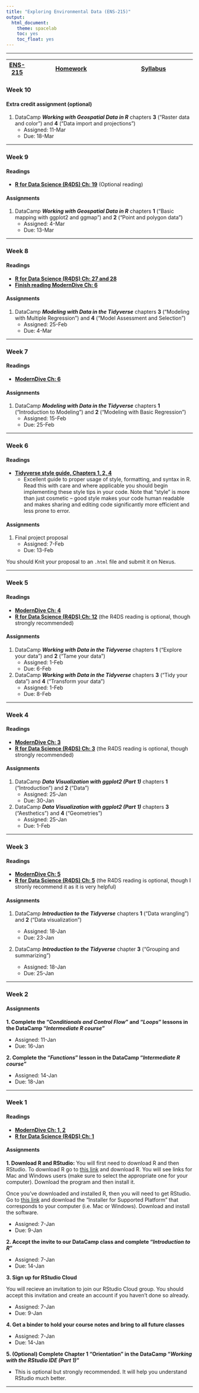 ```yaml
---
title: "Exploring Environmental Data (ENS-215)"
output:
  html_document:
    theme: spacelab
    toc: yes
    toc_float: yes
---
```



***
|  [ENS-215](https://stahlm.github.io/ENS_215/Winter_2020/Home.html) | [Homework](https://stahlm.github.io/ENS_215/Winter_2020/HW.html) | [Syllabus](https://stahlm.github.io/ENS_215/Winter_2020/Website/Syllabus.html) |
|---|------------|-----------|



### Week 10
#### Extra credit assignment (optional) 
1. DataCamp **_Working with Geospatial Data in R_** chapters **3** ("Raster data and color") and **4** ("Data import and projections")
    + Assigned: 11-Mar
    + Due: 18-Mar

***

### Week 9
#### Readings
* [**R for Data Science (R4DS) Ch: 19**](https://r4ds.had.co.nz) (Optional reading)

#### Assignments 
1. DataCamp **_Working with Geospatial Data in R_** chapters **1** ("Basic mapping with ggplot2 and ggmap") and **2** ("Point and polygon data")
    + Assigned: 4-Mar
    + Due: 13-Mar


***

### Week 8
#### Readings
* [**R for Data Science (R4DS) Ch: 27 and 28**](https://r4ds.had.co.nz)
* [**Finish reading ModernDive Ch: 6**](https://moderndive.com/)

#### Assignments 
1. DataCamp **_Modeling with Data in the Tidyverse_** chapters **3** ("Modeling with Multiple Regression
") and **4** ("Model Assessment and Selection")
    + Assigned: 25-Feb
    + Due: 4-Mar


***

### Week 7
#### Readings
* [**ModernDive Ch: 6**](https://moderndive.com/)

#### Assignments 
1. DataCamp **_Modeling with Data in the Tidyverse_** chapters **1** ("Introduction to Modeling") and **2** ("Modeling with Basic Regression")
    + Assigned: 15-Feb
    + Due: 25-Feb

***

### Week 6
#### Readings
* [**Tidyverse style guide, Chapters 1, 2, 4**](https://style.tidyverse.org/)
    + Excellent guide to proper usage of style, formatting, and syntax in R.  Read this with care and where applicable you should begin implementing these style tips in your code.  Note that "style" is more than just cosmetic -- good style makes your code human readable and makes sharing and editing code significantly more efficient and less prone to error.  

#### Assignments 
1. Final project proposal
    + Assigned: 7-Feb
    + Due: 13-Feb  
    
You should Knit your proposal to an `.html` file and submit it on Nexus.  

***

### Week 5
#### Readings
* [**ModernDive Ch: 4**](https://moderndive.com/)
* [**R for Data Science (R4DS) Ch: 12**](https://r4ds.had.co.nz/) (the R4DS reading is optional, though strongly recommended) 

#### Assignments 
1. DataCamp **_Working with Data in the Tidyverse_** chapters **1** ("Explore your data") and **2** ("Tame your data
")
    + Assigned: 1-Feb
    + Due: 6-Feb
  
2. DataCamp **_Working with Data in the Tidyverse_** chapters **3** ("Tidy your data") and **4** ("Transform your data")
    + Assigned: 1-Feb
    + Due: 8-Feb

***


### Week 4
#### Readings
* [**ModernDive Ch: 3**](https://moderndive.com/)
* [**R for Data Science (R4DS) Ch: 3**](https://r4ds.had.co.nz/) (the R4DS reading is optional, though strongly recommended) 

#### Assignments 
1. DataCamp **_Data Visualization with ggplot2 (Part 1)_** chapters **1** ("Introduction") and **2** ("Data")
    + Assigned: 25-Jan
    + Due: 30-Jan
  
2. DataCamp **_Data Visualization with ggplot2 (Part 1)_** chapters **3** ("Aesthetics") and **4** ("Geometries")
    + Assigned: 25-Jan
    + Due: 1-Feb

***

### Week 3
#### Readings
* [**ModernDive Ch: 5**](https://moderndive.com/)
* [**R for Data Science (R4DS) Ch: 5**](https://r4ds.had.co.nz/) (the R4DS reading is optional, though I stronly recommend it as it is very helpful) 

#### Assignments
1. DataCamp **_Introduction to the Tidyverse_** chapters **1** ("Data wrangling") and **2** ("Data visualization")

    + Assigned: 18-Jan
    + Due: 23-Jan

2. DataCamp **_Introduction to the Tidyverse_** chapter **3** ("Grouping and summarizing")

    + Assigned: 18-Jan
    + Due: 25-Jan
  
***

### Week 2

#### Assignments
**1. Complete the "_Conditionals and Control Flow_" and "_Loops_" lessons in the DataCamp "_Intermediate R course_" **  

  + Assigned: 11-Jan
  + Due: 16-Jan
  
**2. Complete the "_Functions_" lesson in the DataCamp "_Intermediate R course_" **

  + Assigned: 14-Jan
  + Due: 18-Jan

***

### Week 1
#### Readings
* [**ModernDive Ch: 1, 2**](https://moderndive.com/)
* [**R for Data Science (R4DS) Ch: 1**](https://r4ds.had.co.nz/)  


#### Assignments
**1. Download R and RStudio:**
You will first need to download R and then RStudio.  To download R go to [this link](https://cran.rstudio.com/) and download R.  You will see links for Mac and Windows users (make sure to select the appropriate one for your computer).  Download the program and then install it.

Once you've downloaded and installed R, then you will need to get RStudio.  Go to [this link](https://www.rstudio.com/products/rstudio/download/#download) and download the "Installer for Supported Platform" that corresponds to your computer (i.e. Mac or Windows).  Download and install the software.

  + Assigned: 7-Jan
  + Due: 9-Jan  

**2. Accept the invite to our DataCamp class and complete "_Introduction to R_"**  

  + Assigned: 7-Jan
  + Due: 14-Jan

**3. Sign up for RStudio Cloud**  

You will recieve an invitation to join our RStudio Cloud group.  You should accept this invitation and create an account if you haven't done so already.  

  + Assigned: 7-Jan
  + Due: 9-Jan
  
**4.  Get a binder to hold your course notes and bring to all future classes**  

  + Assigned: 7-Jan
  + Due: 14-Jan


**5. (Optional) Complete Chapter 1 "Orientation" in the DataCamp "_Working with the RStudio IDE (Part 1)_"**

  + This is optional but strongly recommended.  It will help you understand RStudio much better.

***